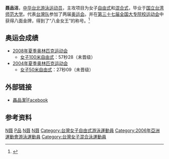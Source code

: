 {{noteTA|G1=Aquatics}}
{{Infobox Swimmer
| swimmername = 聂品洁
| image       = 
| imagesize   = 
| caption     = 
| fullname    =  
| nationality = {{ROC}}
| strokes     = [[自由式|自由式]]、[[混合式|混合式]]
| collegeteam = [[国立台湾师范大学|国立台湾师范大学]]
| birth_date   = {{birth date and age|1988|6|12}}
| height      = {{height|m=1.65}}
| weight      = {{weight|kg=57}}
| medaltemplates =
}}

'''聂品洁'''{{BD|1988年|6月12日|catIdx=N聂}}，[[中华台北|中华台北]][[游泳|游泳]][[运动员|运动员]]，主攻项目为女子[[自由式|自由式]]和[[混合式|混合式]]，毕业于[[国立台湾师范大学|国立台湾师范大学]]。代表[[台灣队|台灣队]]参加了两届[[奥运会|奥运会]]。并在[[中华民国96年全国大专校院运动会|第三十七届全国大专院校运动会]]中获得八面金牌，得到了“八金女王”的称号。<ref>{{cite web|title=八金女王聶品潔|url=http://pr.ntnu.edu.tw/news/index.php?mode=data&id=676|work=師大人物誌|accessdate=2014-12-05}}</ref>

== 奥运会成绩 ==
*[[2008年夏季奥林匹克运动会|2008年夏季奥林匹克运动会]]
**[[2008年夏季奥林匹克运动会女子100米自由泳比赛|女子100米自由式]]：57秒28（未晋级）
*[[2004年夏季奥林匹克运动会|2004年夏季奥林匹克运动会]]
**[[2004年夏季奥林匹克运动会游泳比赛|女子50米自由式]]：27秒09（未晋级）

== 外部链接 ==
*[https://www.facebook.com/pages/%E8%81%B6%E5%93%81%E6%BD%94/159108007520037 聶品潔|Facebook]

== 参考资料 ==
{{reflist}}

[[Category:台灣奧運游泳運動員|N聂]]
[[Category:聂姓|P品]]
[[Category:2004年夏季奧林匹克運動會游泳運動員|N聂]]
[[Category:2008年夏季奧林匹克運動會游泳運動員|N聂]]
[[Category:台灣女子自由式游泳運動員|Category:台灣女子自由式游泳運動員]]
[[Category:2006年亞洲運動會游泳運動員|Category:2006年亞洲運動會游泳運動員]]
[[Category:台灣女子混合泳運動員|Category:台灣女子混合泳運動員]]

{{游泳人物小作品}}